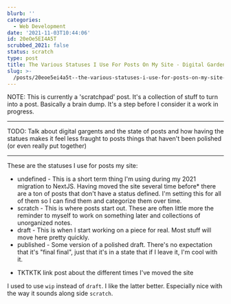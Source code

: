 ```yaml
---
blurb: ''
categories:
  - Web Development
date: '2021-11-03T10:44:06'
id: 20eOe5EI4A5T
scrubbed_2021: false
status: scratch
type: post
title: The Various Statuses I Use For Posts On My Site - Digital Garden Style
slug: >-
  /posts/20eoe5ei4a5t--the-various-statuses-i-use-for-posts-on-my-site--digital-garden-style
---
```


NOTE: This is currently a 'scratchpad' post. It's a collection of stuff to turn into a post. Basically a brain dump. It's a step before I consider it a work in progress. 

---

TODO: Talk about digital gargents and the state of posts and how having the statues makes it feel less fraught to posts things that haven't been polished (or even really put together)

---


These are the statuses I use for posts my site:

- undefined - This is a short term thing I'm using during my 2021 migration to NextJS. Having moved the site several time before* there are a ton of posts that don't have a status defined. I'm setting this for all of them so I can find them and categorize them over time. 
- scratch - This is where posts start out. These are often little more the reminder to myself to work on something later and collections of unorganized notes.
- draft - This is when I start working on a piece for real. Most stuff will move here pretty quickly. 
- published - Some version of a polished draft. There's no expectation that it's "final final", just that it's in a state that if I leave it, I'm cool with it. 


* TKTKTK link post about the different times I've moved the site

I used to use `wip` instead of `draft`. I like the latter better. Especially nice with the way it sounds along side `scratch`.
